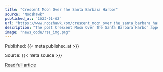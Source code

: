 ```yaml
---
title: "Crescent Moon Over the Santa Barbara Harbor"
source: "Noozhawk"
published_at: "2023-01-02"
url: "https://www.noozhawk.com/crescent_moon_over_the_santa_barbara_harbor_20220820/"
description: "The post Crescent Moon Over the Santa Barbara Harbor appeared first on Noozhawk."
image: "news_code/rss_img.png"
---
```



  Published: {{< meta published_at >}}
  

  Source: {{< meta source >}}
  

  [Read full article]({{< meta url >}})
  

